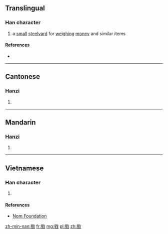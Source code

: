 ==Translingual==

===Han character===
{{Han char|rn=62|rad=戈|as=09|sn=13|four=6315<sub>0</sub>|canj=日一戈 (AMI)|ids=⿰[[星]][[戈]]}}

# a [[small]] [[steelyard]] for [[weigh]]ing [[money]] and similar items

====References====
* {{Han ref|kx=0413.241|dkj=11630|dj=0756.210|hdz=21408.190|uh=6225|ud=25125|bh=DD75|bd=56693}}

----

==Cantonese==

===Hanzi===
{{yue-hanzi|jyut=[[dang2]], [[dang6]]|y=dang2, dang6}}

# {{defn|lang=yue|sort=戈09}}

----

==Mandarin==

===Hanzi===
{{cmn-hanzi|pin=[[děng]] ([[deng3]])|wg=teng<sup>3</sup>}}

# {{defn|lang=cmn|sort=戈09}}

----

==Vietnamese==

===Han character===
{{vi-readings|rs=戈09| hanviet = đẳng}}

# {{defn|lang=vi|sort=戈09}}

====References====
*[http://nomfoundation.org/common/nom_details.php?codepoint=6225 Nom Foundation]

[[zh-min-nan:戥]]
[[fr:戥]]
[[mg:戥]]
[[pl:戥]]
[[zh:戥]]